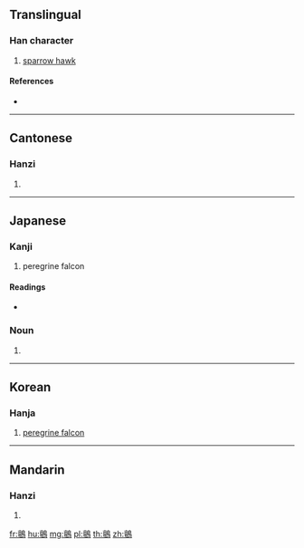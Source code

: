 {{character info/new}}
{{also|鹯}}
==Translingual==

===Han character===
{{Han char|rn=196|rad=鳥|as=13|sn=24|four=07127|canj=YMHAF}}

# [[sparrow hawk]]

====References====
* {{Han ref|kx=1503.060|dkj=47411|dj=2032.260|hdz=74665.120|uh=9E07|ud=40455|bh=F8DE|bd=63710}}

----

==Cantonese==

===Hanzi===
{{yue-hanzi|jyut=|y=jin1|sim=鹯}}

# {{defn|lang=yue|sort=鳥13}}

----

==Japanese==

===Kanji===
{{ja-kanji|grade=|rs=鳥13}}

# peregrine falcon

====Readings====
* {{ja-readings|on=[[せん]] (sen), [[けん]] (ken)|kun=[[はやぶさ]] (hayabusa)}}

===Noun===
{{ja-kanjitab|はやぶさ|yomi=k}}
{{ja-noun|はやぶさ|ハヤブサ}}

# {{alternative spelling of|隼|lang=ja}}
----

==Korean==

===Hanja===
{{ko-hanja|hangeul=전|eumhun=|rv=jeon|mr=chŏn|y=cen}}

# [[peregrine falcon]]

----

==Mandarin==

===Hanzi===
{{cmn-hanzi|sim=鹯|pin=[[zhān]] ([[zhan1]])|wg=chan<sup>1</sup>}}

# {{defn|lang=cmn|sort=鳥13}}

[[fr:鸇]]
[[hu:鸇]]
[[mg:鸇]]
[[pl:鸇]]
[[th:鸇]]
[[zh:鸇]]